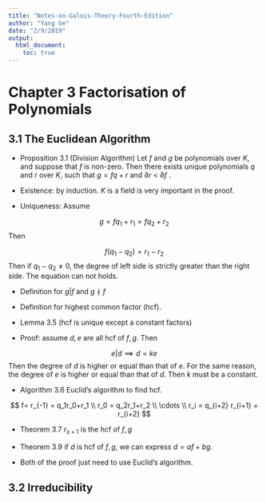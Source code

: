 ```yaml
---
title: "Notes-on-Galois-Theory-Fourth-Edition"
author: "Yang Ge"
date: "2/9/2019"
output:
  html_document:
    toc: true
---
```


# Chapter 3 Factorisation of Polynomials

## 3.1 The Euclidean Algorithm

* Proposition 3.1 (Division Algorithm) Let $f$ and $g$ be polynomials over $K$, and
suppose that $f$ is non-zero. Then there exists unique polynomials $q$ and $r$ over $K$,
such that $g = fq+r$ and $\partial r$ < $\partial f$ .

* Existence: by induction. $K$ is a field is very important in the proof.
* Uniqueness: Assume

$$
g = fq_1+r_1 = fq_2+r_2
$$
Then

$$
f(q_1-q_2) = r_1-r_2
$$
Then if $q_1-q_2 \neq 0$, the degree of left side is strictly greater than the right side.
The equation can not holds.

* Definition for $g|f$ and $g \nmid f$
* Definition for highest common factor (hcf).

* Lemma 3.5 (hcf is unique except a constant factors)

* Proof: assume $d, e$ are all hcf of $f, g$. Then

$$
e|d \implies d = ke
$$
Then the degree of $d$ is higher or equal than that of $e$. For the same reason,
the degree of $e$ is higher or equal than that of $d$. Then $k$ must be a constant.

* Algorithm 3.6 Euclid's algorithm to find hcf.

$$
f= r_{-1} = q_1r_0+r_1 \\
r_0 = q_2r_1+r_2 \\
\cdots \\
r_i = q_{i+2} r_{i+1} + r_{i+2}
$$

* Theorem 3.7 $r_{s+1}$ is the hcf of $f,g$
* Theorem 3.9 if $d$ is hcf of $f,g$, we can express $d = af+bg$.

* Both of the proof just need to use Euclid's algorithm.

## 3.2 Irreducibility